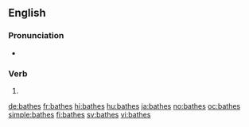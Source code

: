 ==English==

===Pronunciation===
* {{IPA|/beɪðz/|lang=en}}

===Verb===
{{head|en|verb form}}

# {{en-third-person singular of|bathe}}

[[de:bathes]]
[[fr:bathes]]
[[hi:bathes]]
[[hu:bathes]]
[[ja:bathes]]
[[no:bathes]]
[[oc:bathes]]
[[simple:bathes]]
[[fi:bathes]]
[[sv:bathes]]
[[vi:bathes]]